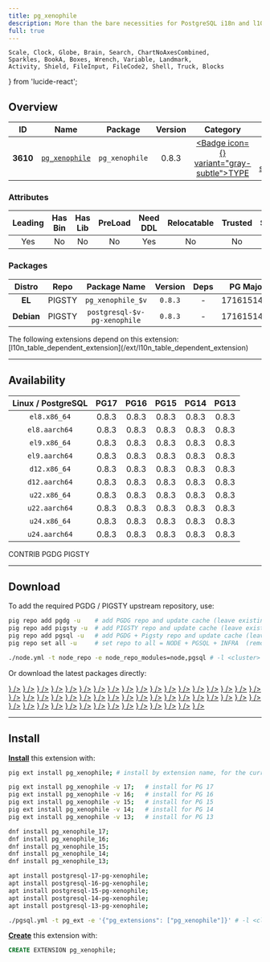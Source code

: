 ```yaml
---
title: pg_xenophile
description: More than the bare necessities for PostgreSQL i18n and l10n.
full: true
---
```


    Scale, Clock, Globe, Brain, Search, ChartNoAxesCombined,
    Sparkles, BookA, Boxes, Wrench, Variable, Landmark,
    Activity, Shield, FileInput, FileCode2, Shell, Truck, Blocks
} from 'lucide-react';

## Overview

| <TooltipIconButton tooltip="Extension unique identifier" side="top">ID</TooltipIconButton> | <TooltipIconButton tooltip="Extension name" side="top">Name</TooltipIconButton> | <TooltipIconButton tooltip="Package name for installation" side="top">Package</TooltipIconButton> | <TooltipIconButton tooltip="Latest available extension version" side="top">Version</TooltipIconButton> | <TooltipIconButton tooltip="Extension category" side="top">Category</TooltipIconButton> | <TooltipIconButton tooltip="Open source license" side="top">License</TooltipIconButton> | <TooltipIconButton tooltip="Programming language" side="top">Lang</TooltipIconButton> |
|:--------:|:--------:|:----------:|:--------------:|:---------------------------------------:|:------------------------------------------------------:|:----:|
| **3610** | [`pg_xenophile`](https://github.com/bigsmoke/pg_xenophile) | `pg_xenophile` | 0.8.3 | <a href="/ext/type" className="no-underline"><Badge icon={<Boxes />} variant="gray-subtle">TYPE</Badge></a> | <a href="/ext/list/license#postgresql" className="no-underline"><Badge icon={<Scale />} variant="blue-subtle">PostgreSQL</Badge></a> | <a href="/ext/list/lang#sql"><Badge icon={<FileCode2 />} variant="green-subtle">SQL</Badge></a> |

### Attributes

| <TooltipIconButton tooltip="The Primary Leading extension in the Package" side="top">Leading</TooltipIconButton> | <TooltipIconButton tooltip="Contains binary utils" side="top">Has Bin</TooltipIconButton> | <TooltipIconButton tooltip="Contains .so shared library files" side="top">Has Lib</TooltipIconButton> | <TooltipIconButton tooltip="Requires preloading via shared_preload_libraries" side="top">PreLoad</TooltipIconButton> | <TooltipIconButton tooltip="Requires CREATE EXTENSION DDL command" side="top">Need DDL</TooltipIconButton> | <TooltipIconButton tooltip="Can be installed in any schema" side="top">Relocatable</TooltipIconButton> | <TooltipIconButton tooltip="Can be created by non-superuser" side="top">Trusted</TooltipIconButton> | <TooltipIconButton tooltip="Schemas used by this extension" side="top">Schemas</TooltipIconButton> |
|:-------:|:-------:|:-------:|:-------:|:--------:|:-----------:|:-------:|:-------:|
| Yes | No | No | No | Yes | No | No | `xeno` |

### Packages

| <TooltipIconButton tooltip="Linux distribution family, EL or Debian" side="top">Distro</TooltipIconButton> | <TooltipIconButton tooltip="Package repository" side="top">Repo</TooltipIconButton> | <TooltipIconButton tooltip="The RPM/DEB Package Name Pattern (replace $v with real pg major)" side="top">Package Name</TooltipIconButton> | <TooltipIconButton tooltip="Latest package version" side="top">Version</TooltipIconButton> | <TooltipIconButton tooltip="RPM/DEB Package dependencies" side="top">Deps</TooltipIconButton> | <TooltipIconButton tooltip="Available in these PostgreSQL Major Versions" side="top">PG Major</TooltipIconButton> |
|:----------:|:--------:|:------------------------:|:-----------:|:------------:|:------------------:|
|   **EL**   | <Badge variant="amber-subtle"><span className="font-bold">PIGSTY</span></Badge> | `pg_xenophile_$v` | `0.8.3` | - | <Badge variant="green-subtle">17</Badge><Badge variant="green-subtle">16</Badge><Badge variant="green-subtle">15</Badge><Badge variant="green-subtle">14</Badge><Badge variant="green-subtle">13</Badge> |
| **Debian** | <Badge variant="amber-subtle"><span className="font-bold">PIGSTY</span></Badge> | `postgresql-$v-pg-xenophile` | `0.8.3` | - | <Badge variant="green-subtle">17</Badge><Badge variant="green-subtle">16</Badge><Badge variant="green-subtle">15</Badge><Badge variant="green-subtle">14</Badge><Badge variant="green-subtle">13</Badge> |


<Callout title="Dependent Extensions" type="info">
    The following extensions depend on this extension: [l10n_table_dependent_extension](/ext/l10n_table_dependent_extension)
</Callout>


------

## Availability

| <TooltipIconButton tooltip="Linux Distro Arch / PostgreSQL Major Version" side="top">Linux / PostgreSQL </TooltipIconButton> | **PG17** | **PG16** | **PG15** | **PG14** | **PG13** |
|:-----:|:-----:|:-----:|:-----:|:-----:|:-----:|
| `el8.x86_64` | <Badge variant="amber-subtle">0.8.3</Badge> | <Badge variant="amber-subtle">0.8.3</Badge> | <Badge variant="amber-subtle">0.8.3</Badge> | <Badge variant="amber-subtle">0.8.3</Badge> | <Badge variant="amber-subtle">0.8.3</Badge> |
| `el8.aarch64` | <Badge variant="amber-subtle">0.8.3</Badge> | <Badge variant="amber-subtle">0.8.3</Badge> | <Badge variant="amber-subtle">0.8.3</Badge> | <Badge variant="amber-subtle">0.8.3</Badge> | <Badge variant="amber-subtle">0.8.3</Badge> |
| `el9.x86_64` | <Badge variant="amber-subtle">0.8.3</Badge> | <Badge variant="amber-subtle">0.8.3</Badge> | <Badge variant="amber-subtle">0.8.3</Badge> | <Badge variant="amber-subtle">0.8.3</Badge> | <Badge variant="amber-subtle">0.8.3</Badge> |
| `el9.aarch64` | <Badge variant="amber-subtle">0.8.3</Badge> | <Badge variant="amber-subtle">0.8.3</Badge> | <Badge variant="amber-subtle">0.8.3</Badge> | <Badge variant="amber-subtle">0.8.3</Badge> | <Badge variant="amber-subtle">0.8.3</Badge> |
| `d12.x86_64` | <Badge variant="amber-subtle">0.8.3</Badge> | <Badge variant="amber-subtle">0.8.3</Badge> | <Badge variant="amber-subtle">0.8.3</Badge> | <Badge variant="amber-subtle">0.8.3</Badge> | <Badge variant="amber-subtle">0.8.3</Badge> |
| `d12.aarch64` | <Badge variant="amber-subtle">0.8.3</Badge> | <Badge variant="amber-subtle">0.8.3</Badge> | <Badge variant="amber-subtle">0.8.3</Badge> | <Badge variant="amber-subtle">0.8.3</Badge> | <Badge variant="amber-subtle">0.8.3</Badge> |
| `u22.x86_64` | <Badge variant="amber-subtle">0.8.3</Badge> | <Badge variant="amber-subtle">0.8.3</Badge> | <Badge variant="amber-subtle">0.8.3</Badge> | <Badge variant="amber-subtle">0.8.3</Badge> | <Badge variant="amber-subtle">0.8.3</Badge> |
| `u22.aarch64` | <Badge variant="amber-subtle">0.8.3</Badge> | <Badge variant="amber-subtle">0.8.3</Badge> | <Badge variant="amber-subtle">0.8.3</Badge> | <Badge variant="amber-subtle">0.8.3</Badge> | <Badge variant="amber-subtle">0.8.3</Badge> |
| `u24.x86_64` | <Badge variant="amber-subtle">0.8.3</Badge> | <Badge variant="amber-subtle">0.8.3</Badge> | <Badge variant="amber-subtle">0.8.3</Badge> | <Badge variant="amber-subtle">0.8.3</Badge> | <Badge variant="amber-subtle">0.8.3</Badge> |
| `u24.aarch64` | <Badge variant="amber-subtle">0.8.3</Badge> | <Badge variant="amber-subtle">0.8.3</Badge> | <Badge variant="amber-subtle">0.8.3</Badge> | <Badge variant="amber-subtle">0.8.3</Badge> | <Badge variant="amber-subtle">0.8.3</Badge> |

<Badge variant="green-subtle"><span className="font-black">CONTRIB</span></Badge> <Badge variant="blue-subtle"><span className="font-black">PGDG</span></Badge> <Badge variant="amber-subtle"><span className="font-black">PIGSTY</span></Badge>

------

## Download

To add the required PGDG / PIGSTY upstream repository, use:

```bash tab="pig"
pig repo add pgdg -u    # add PGDG repo and update cache (leave existing repos)
pig repo add pigsty -u  # add PIGSTY repo and update cache (leave existing repos)
pig repo add pgsql -u   # add PGDG + Pigsty repo and update cache (leave existing repos)
pig repo set all -u     # set repo to all = NODE + PGSQL + INFRA  (remove existing repos)
```
```bash tab="pigsty"
./node.yml -t node_repo -e node_repo_modules=node,pgsql # -l <cluster>
```

Or download the latest packages directly:

<Files>
    <Folder name="el8.x86_64">
        <a href="https://repo.pigsty.io/yum/pgsql/el8.x86_64/pg_xenophile_17-0.8.3-1PIGSTY.el8.x86_64.rpm"><File name="pg_xenophile_17-0.8.3-1PIGSTY.el8.x86_64.rpm" icon={<Package className="text-emerald-500" />} /></a>
        <a href="https://repo.pigsty.io/yum/pgsql/el8.x86_64/pg_xenophile_16-0.8.3-1PIGSTY.el8.x86_64.rpm"><File name="pg_xenophile_16-0.8.3-1PIGSTY.el8.x86_64.rpm" icon={<Package className="text-emerald-500" />} /></a>
        <a href="https://repo.pigsty.io/yum/pgsql/el8.x86_64/pg_xenophile_15-0.8.3-1PIGSTY.el8.x86_64.rpm"><File name="pg_xenophile_15-0.8.3-1PIGSTY.el8.x86_64.rpm" icon={<Package className="text-emerald-500" />} /></a>
        <a href="https://repo.pigsty.io/yum/pgsql/el8.x86_64/pg_xenophile_14-0.8.3-1PIGSTY.el8.x86_64.rpm"><File name="pg_xenophile_14-0.8.3-1PIGSTY.el8.x86_64.rpm" icon={<Package className="text-emerald-500" />} /></a>
        <a href="https://repo.pigsty.io/yum/pgsql/el8.x86_64/pg_xenophile_13-0.8.3-1PIGSTY.el8.x86_64.rpm"><File name="pg_xenophile_13-0.8.3-1PIGSTY.el8.x86_64.rpm" icon={<Package className="text-emerald-500" />} /></a>
    </Folder>
    <Folder name="el8.aarch64">
        <a href="https://repo.pigsty.io/yum/pgsql/el8.aarch64/pg_xenophile_17-0.8.3-1PIGSTY.el8.aarch64.rpm"><File name="pg_xenophile_17-0.8.3-1PIGSTY.el8.aarch64.rpm" icon={<Package className="text-orange-500" />} /></a>
        <a href="https://repo.pigsty.io/yum/pgsql/el8.aarch64/pg_xenophile_16-0.8.3-1PIGSTY.el8.aarch64.rpm"><File name="pg_xenophile_16-0.8.3-1PIGSTY.el8.aarch64.rpm" icon={<Package className="text-orange-500" />} /></a>
        <a href="https://repo.pigsty.io/yum/pgsql/el8.aarch64/pg_xenophile_15-0.8.3-1PIGSTY.el8.aarch64.rpm"><File name="pg_xenophile_15-0.8.3-1PIGSTY.el8.aarch64.rpm" icon={<Package className="text-orange-500" />} /></a>
        <a href="https://repo.pigsty.io/yum/pgsql/el8.aarch64/pg_xenophile_14-0.8.3-1PIGSTY.el8.aarch64.rpm"><File name="pg_xenophile_14-0.8.3-1PIGSTY.el8.aarch64.rpm" icon={<Package className="text-orange-500" />} /></a>
        <a href="https://repo.pigsty.io/yum/pgsql/el8.aarch64/pg_xenophile_13-0.8.3-1PIGSTY.el8.aarch64.rpm"><File name="pg_xenophile_13-0.8.3-1PIGSTY.el8.aarch64.rpm" icon={<Package className="text-orange-500" />} /></a>
    </Folder>
    <Folder name="el9.x86_64">
        <a href="https://repo.pigsty.io/yum/pgsql/el9.x86_64/pg_xenophile_17-0.8.3-1PIGSTY.el9.x86_64.rpm"><File name="pg_xenophile_17-0.8.3-1PIGSTY.el9.x86_64.rpm" icon={<Package className="text-emerald-500" />} /></a>
        <a href="https://repo.pigsty.io/yum/pgsql/el9.x86_64/pg_xenophile_16-0.8.3-1PIGSTY.el9.x86_64.rpm"><File name="pg_xenophile_16-0.8.3-1PIGSTY.el9.x86_64.rpm" icon={<Package className="text-emerald-500" />} /></a>
        <a href="https://repo.pigsty.io/yum/pgsql/el9.x86_64/pg_xenophile_15-0.8.3-1PIGSTY.el9.x86_64.rpm"><File name="pg_xenophile_15-0.8.3-1PIGSTY.el9.x86_64.rpm" icon={<Package className="text-emerald-500" />} /></a>
        <a href="https://repo.pigsty.io/yum/pgsql/el9.x86_64/pg_xenophile_14-0.8.3-1PIGSTY.el9.x86_64.rpm"><File name="pg_xenophile_14-0.8.3-1PIGSTY.el9.x86_64.rpm" icon={<Package className="text-emerald-500" />} /></a>
        <a href="https://repo.pigsty.io/yum/pgsql/el9.x86_64/pg_xenophile_13-0.8.3-1PIGSTY.el9.x86_64.rpm"><File name="pg_xenophile_13-0.8.3-1PIGSTY.el9.x86_64.rpm" icon={<Package className="text-emerald-500" />} /></a>
    </Folder>
    <Folder name="el9.aarch64">
        <a href="https://repo.pigsty.io/yum/pgsql/el9.aarch64/pg_xenophile_17-0.8.3-1PIGSTY.el9.aarch64.rpm"><File name="pg_xenophile_17-0.8.3-1PIGSTY.el9.aarch64.rpm" icon={<Package className="text-orange-500" />} /></a>
        <a href="https://repo.pigsty.io/yum/pgsql/el9.aarch64/pg_xenophile_16-0.8.3-1PIGSTY.el9.aarch64.rpm"><File name="pg_xenophile_16-0.8.3-1PIGSTY.el9.aarch64.rpm" icon={<Package className="text-orange-500" />} /></a>
        <a href="https://repo.pigsty.io/yum/pgsql/el9.aarch64/pg_xenophile_15-0.8.3-1PIGSTY.el9.aarch64.rpm"><File name="pg_xenophile_15-0.8.3-1PIGSTY.el9.aarch64.rpm" icon={<Package className="text-orange-500" />} /></a>
        <a href="https://repo.pigsty.io/yum/pgsql/el9.aarch64/pg_xenophile_14-0.8.3-1PIGSTY.el9.aarch64.rpm"><File name="pg_xenophile_14-0.8.3-1PIGSTY.el9.aarch64.rpm" icon={<Package className="text-orange-500" />} /></a>
        <a href="https://repo.pigsty.io/yum/pgsql/el9.aarch64/pg_xenophile_13-0.8.3-1PIGSTY.el9.aarch64.rpm"><File name="pg_xenophile_13-0.8.3-1PIGSTY.el9.aarch64.rpm" icon={<Package className="text-orange-500" />} /></a>
    </Folder>
    <Folder name="d12.x86_64">
        <a href="https://repo.pigsty.io/apt/pgsql/bookworm/pool/main/p/pg-xenophile/postgresql-17-pg-xenophile_0.8.3-1PIGSTY~bookworm_amd64.deb"><File name="postgresql-17-pg-xenophile_0.8.3-1PIGSTY~bookworm_amd64.deb" icon={<Box className="text-emerald-500" />} /></a>
        <a href="https://repo.pigsty.io/apt/pgsql/bookworm/pool/main/p/pg-xenophile/postgresql-16-pg-xenophile_0.8.3-1PIGSTY~bookworm_amd64.deb"><File name="postgresql-16-pg-xenophile_0.8.3-1PIGSTY~bookworm_amd64.deb" icon={<Box className="text-emerald-500" />} /></a>
        <a href="https://repo.pigsty.io/apt/pgsql/bookworm/pool/main/p/pg-xenophile/postgresql-15-pg-xenophile_0.8.3-1PIGSTY~bookworm_amd64.deb"><File name="postgresql-15-pg-xenophile_0.8.3-1PIGSTY~bookworm_amd64.deb" icon={<Box className="text-emerald-500" />} /></a>
        <a href="https://repo.pigsty.io/apt/pgsql/bookworm/pool/main/p/pg-xenophile/postgresql-14-pg-xenophile_0.8.3-1PIGSTY~bookworm_amd64.deb"><File name="postgresql-14-pg-xenophile_0.8.3-1PIGSTY~bookworm_amd64.deb" icon={<Box className="text-emerald-500" />} /></a>
        <a href="https://repo.pigsty.io/apt/pgsql/bookworm/pool/main/p/pg-xenophile/postgresql-13-pg-xenophile_0.8.3-1PIGSTY~bookworm_amd64.deb"><File name="postgresql-13-pg-xenophile_0.8.3-1PIGSTY~bookworm_amd64.deb" icon={<Box className="text-emerald-500" />} /></a>
    </Folder>
    <Folder name="d12.aarch64">
        <a href="https://repo.pigsty.io/apt/pgsql/bookworm/pool/main/p/pg-xenophile/postgresql-17-pg-xenophile_0.8.3-1PIGSTY~bookworm_arm64.deb"><File name="postgresql-17-pg-xenophile_0.8.3-1PIGSTY~bookworm_arm64.deb" icon={<Box className="text-orange-500" />} /></a>
        <a href="https://repo.pigsty.io/apt/pgsql/bookworm/pool/main/p/pg-xenophile/postgresql-16-pg-xenophile_0.8.3-1PIGSTY~bookworm_arm64.deb"><File name="postgresql-16-pg-xenophile_0.8.3-1PIGSTY~bookworm_arm64.deb" icon={<Box className="text-orange-500" />} /></a>
        <a href="https://repo.pigsty.io/apt/pgsql/bookworm/pool/main/p/pg-xenophile/postgresql-15-pg-xenophile_0.8.3-1PIGSTY~bookworm_arm64.deb"><File name="postgresql-15-pg-xenophile_0.8.3-1PIGSTY~bookworm_arm64.deb" icon={<Box className="text-orange-500" />} /></a>
        <a href="https://repo.pigsty.io/apt/pgsql/bookworm/pool/main/p/pg-xenophile/postgresql-14-pg-xenophile_0.8.3-1PIGSTY~bookworm_arm64.deb"><File name="postgresql-14-pg-xenophile_0.8.3-1PIGSTY~bookworm_arm64.deb" icon={<Box className="text-orange-500" />} /></a>
        <a href="https://repo.pigsty.io/apt/pgsql/bookworm/pool/main/p/pg-xenophile/postgresql-13-pg-xenophile_0.8.3-1PIGSTY~bookworm_arm64.deb"><File name="postgresql-13-pg-xenophile_0.8.3-1PIGSTY~bookworm_arm64.deb" icon={<Box className="text-orange-500" />} /></a>
    </Folder>
    <Folder name="u22.x86_64">
        <a href="https://repo.pigsty.io/apt/pgsql/jammy/pool/main/p/pg-xenophile/postgresql-17-pg-xenophile_0.8.3-1PIGSTY~jammy_amd64.deb"><File name="postgresql-17-pg-xenophile_0.8.3-1PIGSTY~jammy_amd64.deb" icon={<Box className="text-emerald-500" />} /></a>
        <a href="https://repo.pigsty.io/apt/pgsql/jammy/pool/main/p/pg-xenophile/postgresql-16-pg-xenophile_0.8.3-1PIGSTY~jammy_amd64.deb"><File name="postgresql-16-pg-xenophile_0.8.3-1PIGSTY~jammy_amd64.deb" icon={<Box className="text-emerald-500" />} /></a>
        <a href="https://repo.pigsty.io/apt/pgsql/jammy/pool/main/p/pg-xenophile/postgresql-15-pg-xenophile_0.8.3-1PIGSTY~jammy_amd64.deb"><File name="postgresql-15-pg-xenophile_0.8.3-1PIGSTY~jammy_amd64.deb" icon={<Box className="text-emerald-500" />} /></a>
        <a href="https://repo.pigsty.io/apt/pgsql/jammy/pool/main/p/pg-xenophile/postgresql-14-pg-xenophile_0.8.3-1PIGSTY~jammy_amd64.deb"><File name="postgresql-14-pg-xenophile_0.8.3-1PIGSTY~jammy_amd64.deb" icon={<Box className="text-emerald-500" />} /></a>
        <a href="https://repo.pigsty.io/apt/pgsql/jammy/pool/main/p/pg-xenophile/postgresql-13-pg-xenophile_0.8.3-1PIGSTY~jammy_amd64.deb"><File name="postgresql-13-pg-xenophile_0.8.3-1PIGSTY~jammy_amd64.deb" icon={<Box className="text-emerald-500" />} /></a>
    </Folder>
    <Folder name="u22.aarch64">
        <a href="https://repo.pigsty.io/apt/pgsql/jammy/pool/main/p/pg-xenophile/postgresql-17-pg-xenophile_0.8.3-1PIGSTY~jammy_arm64.deb"><File name="postgresql-17-pg-xenophile_0.8.3-1PIGSTY~jammy_arm64.deb" icon={<Box className="text-orange-500" />} /></a>
        <a href="https://repo.pigsty.io/apt/pgsql/jammy/pool/main/p/pg-xenophile/postgresql-16-pg-xenophile_0.8.3-1PIGSTY~jammy_arm64.deb"><File name="postgresql-16-pg-xenophile_0.8.3-1PIGSTY~jammy_arm64.deb" icon={<Box className="text-orange-500" />} /></a>
        <a href="https://repo.pigsty.io/apt/pgsql/jammy/pool/main/p/pg-xenophile/postgresql-15-pg-xenophile_0.8.3-1PIGSTY~jammy_arm64.deb"><File name="postgresql-15-pg-xenophile_0.8.3-1PIGSTY~jammy_arm64.deb" icon={<Box className="text-orange-500" />} /></a>
        <a href="https://repo.pigsty.io/apt/pgsql/jammy/pool/main/p/pg-xenophile/postgresql-14-pg-xenophile_0.8.3-1PIGSTY~jammy_arm64.deb"><File name="postgresql-14-pg-xenophile_0.8.3-1PIGSTY~jammy_arm64.deb" icon={<Box className="text-orange-500" />} /></a>
        <a href="https://repo.pigsty.io/apt/pgsql/jammy/pool/main/p/pg-xenophile/postgresql-13-pg-xenophile_0.8.3-1PIGSTY~jammy_arm64.deb"><File name="postgresql-13-pg-xenophile_0.8.3-1PIGSTY~jammy_arm64.deb" icon={<Box className="text-orange-500" />} /></a>
    </Folder>
    <Folder name="u24.x86_64">
        <a href="https://repo.pigsty.io/apt/pgsql/noble/pool/main/p/pg-xenophile/postgresql-17-pg-xenophile_0.8.3-1PIGSTY~noble_amd64.deb"><File name="postgresql-17-pg-xenophile_0.8.3-1PIGSTY~noble_amd64.deb" icon={<Box className="text-emerald-500" />} /></a>
        <a href="https://repo.pigsty.io/apt/pgsql/noble/pool/main/p/pg-xenophile/postgresql-16-pg-xenophile_0.8.3-1PIGSTY~noble_amd64.deb"><File name="postgresql-16-pg-xenophile_0.8.3-1PIGSTY~noble_amd64.deb" icon={<Box className="text-emerald-500" />} /></a>
        <a href="https://repo.pigsty.io/apt/pgsql/noble/pool/main/p/pg-xenophile/postgresql-15-pg-xenophile_0.8.3-1PIGSTY~noble_amd64.deb"><File name="postgresql-15-pg-xenophile_0.8.3-1PIGSTY~noble_amd64.deb" icon={<Box className="text-emerald-500" />} /></a>
        <a href="https://repo.pigsty.io/apt/pgsql/noble/pool/main/p/pg-xenophile/postgresql-14-pg-xenophile_0.8.3-1PIGSTY~noble_amd64.deb"><File name="postgresql-14-pg-xenophile_0.8.3-1PIGSTY~noble_amd64.deb" icon={<Box className="text-emerald-500" />} /></a>
        <a href="https://repo.pigsty.io/apt/pgsql/noble/pool/main/p/pg-xenophile/postgresql-13-pg-xenophile_0.8.3-1PIGSTY~noble_amd64.deb"><File name="postgresql-13-pg-xenophile_0.8.3-1PIGSTY~noble_amd64.deb" icon={<Box className="text-emerald-500" />} /></a>
    </Folder>
    <Folder name="u24.aarch64">
        <a href="https://repo.pigsty.io/apt/pgsql/noble/pool/main/p/pg-xenophile/postgresql-17-pg-xenophile_0.8.3-1PIGSTY~noble_arm64.deb"><File name="postgresql-17-pg-xenophile_0.8.3-1PIGSTY~noble_arm64.deb" icon={<Box className="text-orange-500" />} /></a>
        <a href="https://repo.pigsty.io/apt/pgsql/noble/pool/main/p/pg-xenophile/postgresql-16-pg-xenophile_0.8.3-1PIGSTY~noble_arm64.deb"><File name="postgresql-16-pg-xenophile_0.8.3-1PIGSTY~noble_arm64.deb" icon={<Box className="text-orange-500" />} /></a>
        <a href="https://repo.pigsty.io/apt/pgsql/noble/pool/main/p/pg-xenophile/postgresql-15-pg-xenophile_0.8.3-1PIGSTY~noble_arm64.deb"><File name="postgresql-15-pg-xenophile_0.8.3-1PIGSTY~noble_arm64.deb" icon={<Box className="text-orange-500" />} /></a>
        <a href="https://repo.pigsty.io/apt/pgsql/noble/pool/main/p/pg-xenophile/postgresql-14-pg-xenophile_0.8.3-1PIGSTY~noble_arm64.deb"><File name="postgresql-14-pg-xenophile_0.8.3-1PIGSTY~noble_arm64.deb" icon={<Box className="text-orange-500" />} /></a>
        <a href="https://repo.pigsty.io/apt/pgsql/noble/pool/main/p/pg-xenophile/postgresql-13-pg-xenophile_0.8.3-1PIGSTY~noble_arm64.deb"><File name="postgresql-13-pg-xenophile_0.8.3-1PIGSTY~noble_arm64.deb" icon={<Box className="text-orange-500" />} /></a>
    </Folder>
</Files>

------

## Install

[**Install**](/docs/pgsql/extension/install) this extension with:

```bash tab="pig"
pig ext install pg_xenophile; # install by extension name, for the current active PG version

pig ext install pg_xenophile -v 17;   # install for PG 17
pig ext install pg_xenophile -v 16;   # install for PG 16
pig ext install pg_xenophile -v 15;   # install for PG 15
pig ext install pg_xenophile -v 14;   # install for PG 14
pig ext install pg_xenophile -v 13;   # install for PG 13
```
```bash tab="yum" 
dnf install pg_xenophile_17;
dnf install pg_xenophile_16;
dnf install pg_xenophile_15;
dnf install pg_xenophile_14;
dnf install pg_xenophile_13;
```
```bash tab="apt" 
apt install postgresql-17-pg-xenophile;
apt install postgresql-16-pg-xenophile;
apt install postgresql-15-pg-xenophile;
apt install postgresql-14-pg-xenophile;
apt install postgresql-13-pg-xenophile;
```
```bash tab="ansible"
./pgsql.yml -t pg_ext -e '{"pg_extensions": ["pg_xenophile"]}' # -l <cls>
```

[**Create**](/docs/pgsql/extension/create) this extension with:

```sql
CREATE EXTENSION pg_xenophile;
```


